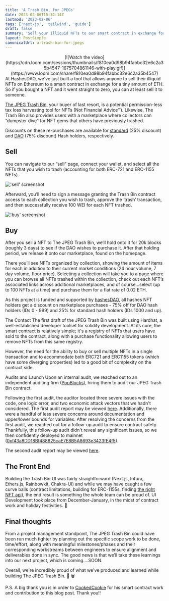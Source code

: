 ```yaml
---
title: 'A Trash Bin, for JPEGs'
date: 2023-02-06T15:32:14Z
lastmod: '2023-02-06'
tags: ['next-js', 'tailwind', 'guide']
draft: false
summary: 'Sell your illiquid NFTs to our smart contract in exchange for a tiny amount of ETH. And of course, a marketplace for trashed jpegs.'
layout: PostSimple
canonicalUrl: a-trash-bin-for-jpegs
---
```


<center>
  [![Watch the
  video](https://cdn.loom.com/sessions/thumbnails/f810ea0d98b94fabbc32e6c2a35b4547-1675704861146-with-play.gif)](https://www.loom.com/share/f810ea0d98b94fabbc32e6c2a35b4547)
</center>
At HashesDAO, we've just built a tool that allows anyone to sell their illiquid NFTs on Ethereum to a
smart contract in exchange for a tiny amount of ETH. So if you bought a NFT and it went straight to zero,
you can at least sell it to someone.

[The JPEG Trash Bin](https://www.jpegtrashbin.xyz/), your buyer of last resort, is a potential permission-less tax loss harvesting tool for NFTs (Not Financial Advice™️). Likewise, The Trash Bin also provides users with a marketplace where collectors can “dumpster dive” for NFT gems that others have previously trashed.

Discounts on these re-purchases are available for [standard](https://opensea.io/collection/hashes?search%5BsortAscending%5D=true&search%5BsortBy%5D=UNIT_PRICE&search%5BstringTraits%5D%5B0%5D%5Bname%5D=Type&search%5BstringTraits%5D%5B0%5D%5Bvalues%5D%5B0%5D=Standard&ref=dmath.is) (25% discount) and [DAO](https://opensea.io/collection/hashes?search%5BsortAscending%5D=true&search%5BsortBy%5D=UNIT_PRICE&search%5BstringTraits%5D%5B0%5D%5Bname%5D=Type&search%5BstringTraits%5D%5B0%5D%5Bvalues%5D%5B0%5D=DAO&ref=dmath.is) (75% discount) Hash holders, respectively.

## Sell

You can navigate to our “sell” page, connect your wallet, and select all the NFTs that you wish to trash (accounting for both ERC-721 and ERC-1155 NFTs).

!['sell' screenshot](/static/images/trashbin/sell.png)

Afterward, you’ll need to sign a message granting the Trash Bin contract access to each collection you wish to trash, approve the ‘trash’ transaction, and then successfully receive 100 WEI for each NFT trashed.

!['buy' screenshot](/static/images/trashbin/buy.png)

## Buy

After you sell a NFT to The JPEG Trash Bin, we’ll hold onto it for 20k blocks (roughly 3 days) to see if the DAO wishes to purchase it. After that holding period, we release it onto our marketplace, found on the homepage.

There you’ll see NFTs organized by collection, showing the amount of items for each in addition to their current market conditions (24 hour volume, 7 day volume, floor price). Selecting a collection will take you to a page where you can browse all NFTs trashed within the collection, check out each NFT’s associated links across additional marketplaces, and of course…select (up to 100 NFTs at a time) and purchase them for a flat rate of 0.02 ETH.

As this project is funded and supported by [hashesDAO](https://thehashes.xyz/), all hashes NFT holders get a discount on marketplace purchases - 75% off for DAO hash holders (IDs 0 - 999) and 25% for standard hash holders (IDs 1000 and up).

The Contact
The first draft of the JPEG Trash Bin was built using Hardhat, a well-established developer toolset for solidity development. At its core, the smart contract is relatively simple; it's a registry of NFTs that users have sold to the contract, along with a purchase functionality allowing users to remove NFTs from this same registry.

However, the need for the ability to buy or sell multiple NFTs in a single transaction and to accommodate both ERC721 and ERC1155 tokens (which have some diverging properties) led to a good bit of complexity on the contract side.

Audits and Launch
Upon an internal audit, we reached out to an independent auditing firm ([PopBlocks](https://www.popblocks.org/)), hiring them to audit our JPEG Trash Bin contract.

Following the first audit, the auditor located three severe issues with the code, one logic error, and two economic attack vectors that we hadn't considered. The first audit report may be viewed [here](https://github.com/CookedCookee/TrashBin/blob/main/audits/PopBlocks_Trashbin.sol_Review_rev_1.0.pdf). Additionally, there were a handful of less severe concerns around documentation and upper/lower bounds for variables. After resolving the concerns from the first audit, we reached out for a follow-up audit to ensure contract safety. Thankfully, this follow-up audit didn't reveal any significant issues, so we then confidently deployed to mainnet ([0xf43a8DD18Bf488825caE7E8B5A8693e3423fE4f5](https://etherscan.io/address/0xf43a8DD18Bf488825caE7E8B5A8693e3423fE4f5)).

The second audit report may be viewed [here](https://github.com/CookedCookee/TrashBin/blob/main/audits/Revision_1_-_PopBlocks_Trashbin.sol_Review_.pdf).

## The Front End

Building the Trash Bin UI was fairly straightforward (Next.js, Infura, Ethers.js, Rainbowkit, Chakra-UI) and while we may have caught a few curve balls (contract limitations, building for ERC-1155s, finding [the right NFT api](https://reservoir.tools/)), the end result is something the whole team can be proud of. UI Development took place from December-January, in the midst of contract work and holiday festivities. 🎄

## Final thoughts

From a project management standpoint, The JPEG Trash Bin could have been run much tighter by planning out the specific scope work to be done, time/effort, along with meaningful milestones/phases and their corresponding workstreams between engineers to ensure alignment and deliverables done in sync. The good news is that we’ll take these learnings into our next project, which is coming….SOON.

Overall, we're incredibly proud of what we've produced and learned while building The JPEG Trash Bin. 🤝 🗑

P.S. A big thank you is in order to [CookedCookie](https://twitter.com/0x_cooki/) for his smart contract work and contribution to this blog post. Thank you!!
